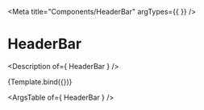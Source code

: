 

<Meta
  title="Components/HeaderBar"
  argTypes={{
  }}
/>

# HeaderBar

<Description of={ HeaderBar } />


<Canvas>
  <Story
    name="HeaderBar"
    args={{
      title: 'Leaderboard',
      image: { uri: 'https://avatars.githubusercontent.com/u/20338216?v=4' },
    }}
  >
    {Template.bind({})}
  </Story>
</Canvas>

<ArgsTable of={ HeaderBar } />
